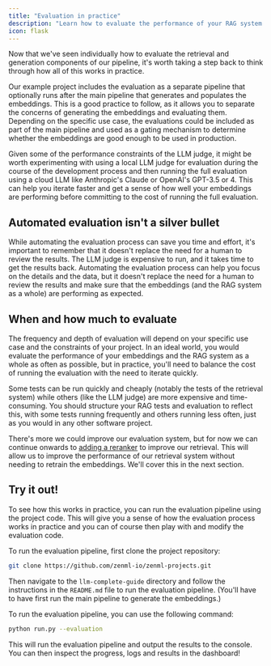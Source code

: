 ```yaml
---
title: "Evaluation in practice"
description: "Learn how to evaluate the performance of your RAG system in practice."
icon: flask
---
```


Now that we've seen individually how to evaluate the retrieval and generation components of our pipeline, it's worth taking a step back to think through how all of this works in practice.

Our example project includes the evaluation as a separate pipeline that optionally runs after the main pipeline that generates and populates the embeddings. This is a good practice to follow, as it allows you to separate the concerns of generating the embeddings and evaluating them. Depending on the specific use case, the evaluations could be included as part of the main pipeline and used as a gating mechanism to determine whether the embeddings are good enough to be used in production.

Given some of the performance constraints of the LLM judge, it might be worth experimenting with using a local LLM judge for evaluation during the course of the development process and then running the full evaluation using a cloud LLM like Anthropic's Claude or OpenAI's GPT-3.5 or 4\. This can help you iterate faster and get a sense of how well your embeddings are performing before committing to the cost of running the full evaluation.

## Automated evaluation isn't a silver bullet

While automating the evaluation process can save you time and effort, it's important to remember that it doesn't replace the need for a human to review the results. The LLM judge is expensive to run, and it takes time to get the results back. Automating the evaluation process can help you focus on the details and the data, but it doesn't replace the need for a human to review the results and make sure that the embeddings (and the RAG system as a whole) are performing as expected.

## When and how much to evaluate

The frequency and depth of evaluation will depend on your specific use case and the constraints of your project. In an ideal world, you would evaluate the performance of your embeddings and the RAG system as a whole as often as possible, but in practice, you'll need to balance the cost of running the evaluation with the need to iterate quickly.

Some tests can be run quickly and cheaply (notably the tests of the retrieval system) while others (like the LLM judge) are more expensive and time-consuming. You should structure your RAG tests and evaluation to reflect this, with some tests running frequently and others running less often, just as you would in any other software project.

There's more we could improve our evaluation system, but for now we can continue onwards to [adding a reranker](v/0.66.0/user-guide/guides/llmops-guide/reranking) to improve our retrieval. This will allow us to improve the performance of our retrieval system without needing to retrain the embeddings. We'll cover this in the next section.

## Try it out!

To see how this works in practice, you can run the evaluation pipeline using the project code. This will give you a sense of how the evaluation process works in practice and you can of course then play with and modify the evaluation code.

To run the evaluation pipeline, first clone the project repository:

```Bash
git clone https://github.com/zenml-io/zenml-projects.git
```

Then navigate to the `llm-complete-guide` directory and follow the instructions in the `README.md` file to run the evaluation pipeline. (You'll have to have first run the main pipeline to generate the embeddings.)

To run the evaluation pipeline, you can use the following command:

```Bash
python run.py --evaluation
```

This will run the evaluation pipeline and output the results to the console. You can then inspect the progress, logs and results in the dashboard!
